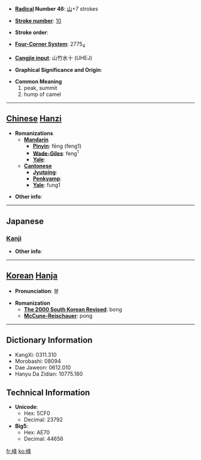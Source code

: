 * '''[[Wiktionary:Chinese radical index| Radical]] Number 46''': [[Wiktionary:Chinese radical index 山|山]]+7 strokes

* '''[[Wiktionary:Chinese total strokes index|Stroke number]]''': [[Wiktionary:Chinese total strokes index 10|10]]

* '''Stroke order''': 

* '''[[Wiktionary:Chinese four corner index|Four-Corner System]]''': 2775<sub>4</sub>

* '''[[Wiktionary:Chinese Cangjie index|Cangjie input]]''': 山竹水十 (UHEJ)

* '''Graphical Significance and Origin''': 

* '''Common Meaning'''
*#peak, summit
*# hump of camel


----

== [[Chinese]] [[Hanzi]] ==

* '''Romanizations'''
** '''[[Mandarin]]'''
*** '''[[Pinyin]]''': fēng (feng1)
*** '''[[Wade-Giles]]''': feng<sup>1</sup>
*** '''[[Yale]]''': 
** '''[[Cantonese]]'''
*** '''[[Jyutping]]''':
*** '''[[Penkyamp]]''': 
*** '''[[Yale]]''': fung1

* '''Other info''': 

----

==Japanese==
===[[Kanji]]===
{{kanji|on readings=[[ほう]] (hō)|kun readings=[[みね]] (mine)}}

* '''Other info''':  

----

== [[Korean]] [[Hanja]] ==

* '''Pronunciation''': 봉

* '''Romanization'''
** '''[[The 2000 South Korean Revised Romanization|The 2000 South Korean Revised]]''': bong
** '''[[McCune-Reischauer]]''': pong

----

== Dictionary Information ==

* KangXi: 0311.310
* Morobashi: 08094
* Dae Jaweon: 0612.010
* Hanyu Da Zidian: 10775.180

== Technical Information ==

* '''Unicode''':
** Hex: 5CF0
** Decimal: 23792
* '''Big5''':
** Hex: AE70
** Decimal: 44656

[[fr:峰]]
[[ko:峰]]